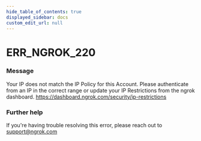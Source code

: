 ```yaml
---
hide_table_of_contents: true
displayed_sidebar: docs
custom_edit_url: null
---
```



# ERR_NGROK_220

### Message
Your IP does not match the IP Policy for this Account.  Please authenticate from an IP in the correct range or update your IP Restrictions from the ngrok dashboard. https://dashboard.ngrok.com/security/ip-restrictions

### Further help
If you're having trouble resolving this error, please reach out to [support@ngrok.com](mailto:support@ngrok.com?subject=Help%20with%20ERR_NGROK_220)


<ErrorDetails error='err_ngrok_220' />
